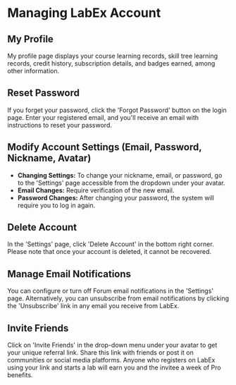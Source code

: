 # Managing LabEx Account

## My Profile

My profile page displays your course learning records, skill tree learning records, credit history, subscription details, and badges earned, among other information.

## Reset Password

If you forget your password, click the 'Forgot Password' button on the login page. Enter your registered email, and you'll receive an email with instructions to reset your password.

## Modify Account Settings (Email, Password, Nickname, Avatar)

- **Changing Settings:** To change your nickname, email, or password, go to the 'Settings' page accessible from the dropdown under your avatar.
- **Email Changes:** Require verification of the new email.
- **Password Changes:** After changing your password, the system will require you to log in again.

## Delete Account

In the 'Settings' page, click 'Delete Account' in the bottom right corner. Please note that once your account is deleted, it cannot be recovered.

## Manage Email Notifications

You can configure or turn off Forum email notifications in the 'Settings' page. Alternatively, you can unsubscribe from email notifications by clicking the 'Unsubscribe' link in any email you receive from LabEx.

## Invite Friends

Click on 'Invite Friends' in the drop-down menu under your avatar to get your unique referral link. Share this link with friends or post it on communities or social media platforms. Anyone who registers on LabEx using your link and starts a lab will earn you and the invitee a week of Pro benefits.
